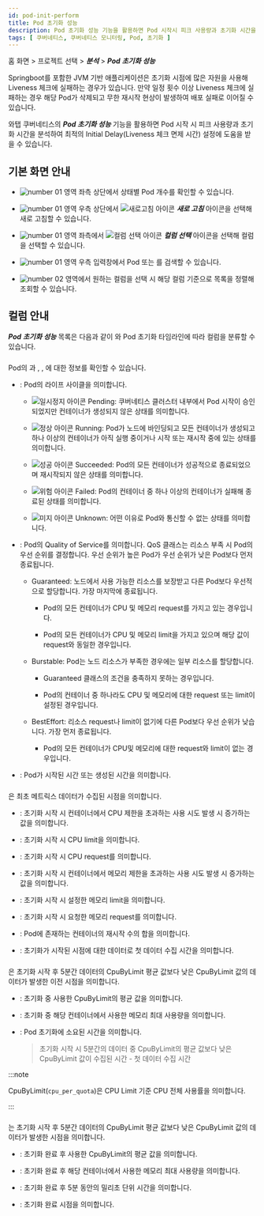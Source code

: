 ```yaml
---
id: pod-init-perform
title: Pod 초기화 성능
description: Pod 초기화 성능 기능을 활용하면 Pod 시작시 피크 사용량과 초기화 시간을 분석하여 최적의 Initial Delay 설정에 도움을 받을 수 있습니다.
tags: [ 쿠버네티스, 쿠버네티스 모니터링, Pod, 초기화 ]
---
```


홈 화면 > 프로젝트 선택 > ***분석*** > ***Pod 초기화 성능***

Springboot를 포함한 JVM 기반 애플리케이션은 초기화 시점에 많은 자원을 사용해 Liveness 체크에 실패하는 경우가 있습니다. 만약 일정 횟수 이상 Liveness 체크에 실패하는 경우 해당 Pod가 삭제되고 무한 재시작 현상이 발생하여 배포 실패로 이어질 수 있습니다.

와탭 쿠버네티스의 ***Pod 초기화 성능*** 기능을 활용하면 Pod 시작 시 피크 사용량과 초기화 시간을 분석하여 최적의 Initial Delay(Liveness 체크 면제 시간) 설정에 도움을 받을 수 있습니다.

## 기본 화면 안내

<ImgLang img='k8s-pod-init-perform.png' desc='Pod 초기화 성능' />

* ![number 01](/img/number-01.png) 영역 좌측 상단에서 상태별 Pod 개수를 확인할 수 있습니다.

* ![number 01](/img/number-01.png) 영역 우측 상단에서 ![새로고침 아이콘](/img/ico-refresh.svg) ***새로 고침*** 아이콘을 선택해 새로 고침할 수 있습니다.

* ![number 01](/img/number-01.png) 영역 좌측에서 ![컬럼 선택 아이콘](/img/ic-k8s-filter.svg) ***컬럼 선택*** 아이콘을 선택해 컬럼을 선택할 수 있습니다. 

* ![number 01](/img/number-01.png) 영역 우측 입력창에서 Pod <Cmdname sid="name" className="uitext" /> 또는 <Cmdname sid="qosClass" className="uitext" />를 검색할 수 있습니다.

* ![number 02](/img/number-02.png) 영역에서 원하는 컬럼을 선택 시 해당 컬럼 기준으로 목록을 정렬해 조회할 수 있습니다. 

## 컬럼 안내 

<ImgLang img='k8s-pod-init-perform-cl.png' desc='Pod 초기화 성능 컬럼' />

***Pod 초기화 성능*** 목록은 다음과 같이 <Cmdname sid="pod_info" className="uitext" />와 Pod 초기화 타임라인에 따라 컬럼을 분류할 수 있습니다.

### <Cmdname sid="pod_info" className="b600" />

Pod의 <Cmdname sid="name" className="uitext" />과 <Cmdname sid="phase" className="uitext" />, <Cmdname sid="qosClass" className="uitext" />, <Cmdname sid="startTime" className="uitext" />에 대한 정보를 확인할 수 있습니다.

* <Cmdname sid="phase" className="uitext" />: Pod의 라이프 사이클을 의미합니다. 

  * ![일시정지 아이콘](/img/ico-pause.svg) Pending: 쿠버네티스 클러스터 내부에서 Pod 시작이 승인되었지만 컨테이너가 생성되지 않은 상태를 의미합니다.

  * ![정상 아이콘](/img/ic-check-circle-filled.svg) Running: Pod가 노드에 바인딩되고 모든 컨테이너가 생성되고 하나 이상의 컨테이너가 아직 실행 중이거나 시작 또는 재시작 중에 있는 상태를 의미합니다.

  * ![성공 아이콘](/img/ic-check-circle-filled-bl.svg) Succeeded: Pod의 모든 컨테이너가 성공적으로 종료되었으며 재시작되지 않은 상태를 의미합니다.

  * ![위험 아이콘](/img/ic-warning-critical.svg) Failed: Pod의 컨테이너 중 하나 이상의 컨테이너가 실패해 종료된 상태를 의미합니다.

  * ![미지 아이콘](/img/ic-question-circle.svg) Unknown: 어떤 이유로 Pod와 통신할 수 없는 상태를 의미합니다.

* <Cmdname sid="qosClass" className="uitext" />: Pod의 Quality of Service를 의미합니다. QoS 클래스는 리소스 부족 시 Pod의 우선 순위를 결정합니다. 우선 순위가 높은 Pod가 우선 순위가 낮은 Pod보다 먼저 종료됩니다.

  * Guaranteed: 노드에서 사용 가능한 리소스를 보장받고 다른 Pod보다 우선적으로 할당합니다. 가장 마지막에 종료됩니다.

    * Pod의 모든 컨테이너가 CPU 및 메모리 request를 가지고 있는 경우입니다.

    * Pod의 모든 컨테이너가 CPU 및 메모리 limit을 가지고 있으며 해당 값이 request와 동일한 경우입니다.

  * Burstable: Pod는 노드 리소스가 부족한 경우에는 일부 리소스를 할당합니다.

    * Guaranteed 클래스의 조건을 충족하지 못하는 경우입니다.

    * Pod의 컨테이너 중 하나라도 CPU 및 메모리에 대한 request 또는 limit이 설정된 경우입니다.

  * BestEffort: 리소스 request나 limit이 없기에 다른 Pod보다 우선 순위가 낮습니다. 가장 먼저 종료됩니다.

    * Pod의 모든 컨테이너가 CPU및 메모리에 대한 request와 limit이 없는 경우입니다.

* <Cmdname sid="startTime" className="uitext" />: Pod가 시작된 시간 또는 생성된 시간을 의미합니다. 

### <Cmdname sid="ITM07179" className="b600" />

<Cmdname sid="ITM07179" className="uitext" />은 최초 메트릭스 데이터가 수집된 시점을 의미합니다.

* <Cmdname sid="ITM07171" className="uitext" />: 초기화 시작 시 컨테이너에서 CPU 제한을 초과하는 사용 시도 발생 시 증가하는 값을 의미합니다.

* <Cmdname sid="ITM07170" className="uitext" />: 초기화 시작 시 CPU limit을 의미합니다.

* <Cmdname sid="ITM07169" className="uitext" />: 초기화 시작 시 CPU request를 의미합니다.  

* <Cmdname sid="ITM07174" className="uitext" />: 초기화 시작 시 컨테이너에서 메모리 제한을 초과하는 사용 시도 발생 시 증가하는 값을 의미합니다.

* <Cmdname sid="ITM07173" className="uitext" />: 초기화 시작 시 설정한 메모리 limit을 의미합니다.

* <Cmdname sid="ITM07172" className="uitext" />: 초기화 시작 시 요청한 메모리 request를 의미합니다. 

* <Cmdname sid="ITM07168" className="uitext" />: Pod에 존재하는 컨테이너의 재시작 수의 합을 의미합니다. 

* <Cmdname sid="ITM07175" className="uitext" />: 초기화가 시작된 시점에 대한 데이터로 첫 데이터 수집 시간을 의미합니다. 


### <Cmdname sid="ITM07178" className="b600" />

<Cmdname sid="ITM07178" className="uitext" />은 초기화 시작 후 5분간 데이터의 CpuByLimit 평균 값보다 낮은 CpuByLimit 값의 데이터가 발생한 이전 시점을 의미합니다. 

* <Cmdname sid="ITM07162" className="uitext" />: 초기화 중 사용한 CpuByLimit의 평균 값을 의미합니다. 

* <Cmdname sid="ITM07163" className="uitext" />: 초기화 중 해당 컨테이너에서 사용한 메모리 최대 사용량을 의미합니다. 

* <Cmdname sid="ITM07164" className="uitext" />: Pod 초기화에 소요된 시간을 의미합니다. 

  > 초기화 시작 시 5분간의 데이터 중 CpuByLimit의 평균 값보다 낮은 CpuByLimit 값이 수집된 시간 - 첫 데이터 수집 시간

:::note

CpuByLimit(`cpu_per_quota`)은 CPU Limit 기준 CPU 전체 사용률을 의미합니다. 

:::

### <Cmdname sid="ITM07177" className="b600" />

<Cmdname sid="ITM07177" className="uitext" />는 초기화 시작 후 5분간 데이터의 CpuByLimit 평균 값보다 낮은 CpuByLimit 값의 데이터가 발생한 시점을 의미합니다.

* <Cmdname sid="ITM07165" className="uitext" />: 초기화 완료 후 사용한 CpuByLimit의 평균 값을 의미합니다.

* <Cmdname sid="ITM07166" className="uitext" />: 초기화 완료 후 해당 컨테이너에서 사용한 메모리 최대 사용량을 의미합니다. 

* <Cmdname sid="ITM07167" className="uitext" />: 초기화 완료 후 5분 동안의 밀리초 단위 시간을 의미합니다. 

* <Cmdname sid="ITM07176" className="uitext" />: 초기화 완료 시점을 의미합니다. 